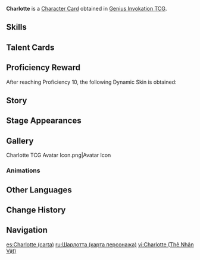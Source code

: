 {{About|the [[Character Card]]|the [[Playable Character]]|Charlotte}}
{{Genius Invokation TCG Infobox
|title       = Charlotte
|id          = 001110
|features    = Charlotte
|image       = Charlotte Character Card.png
|type        = Character Card
|health      = 10
|element     = Cryo
|faction     = Fontaine
|group  = Arkhe: Pneuma
|weapon      = Catalyst
|source1     = Achieve victory in [[Genius Invokation TCG/Stage/Charlotte/Friendly Fracas|Friendly Fracas (Charlotte)]]
}}
'''Charlotte''' is a [[Character Card]] obtained in [[Genius Invokation TCG]].

==Skills==
{{Genius Invokation TCG Skills Table}}

==Talent Cards==
{{Genius Invokation TCG Talent Cards Table}}

==Proficiency Reward==
After reaching Proficiency 10, the following Dynamic Skin is obtained:<br>{{TCG Card|A Summation of Interest|1|golden=1|caption=1}}

==Story==
{{Description|"Your credible source of the unbelievable truth!"|title="Lens of Verity" Charlotte}}

==Stage Appearances==
{{Genius Invokation TCG Stage Appearances}}

==Gallery==
<gallery>
Charlotte TCG Avatar Icon.png|Avatar Icon
</gallery>

===Animations===
{{Preview
|size     = 380px
|file1    = Charlotte Dynamic Skin
|caption  = Dynamic Skin Idle Animation
}}

==Other Languages==
{{Other Languages|Transclude=Charlotte}}

==Change History==
{{Change History|4.5}}

==Navigation==
{{Genius Invokation TCG Navbox|Character Card Obtainable}}

[[es:Charlotte (carta)]]
[[ru:Шарлотта (карта персонажа)]]
[[vi:Charlotte (Thẻ Nhân Vật)]]